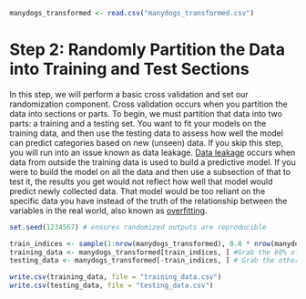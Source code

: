 ```r
manydogs_transformed <- read.csv("manydogs_transformed.csv")
```

# Step 2: Randomly Partition the Data into Training and Test Sections

In this step, we will perform a basic cross validation and set our randomization component. Cross validation occurs when you partition the data into sections or parts. To begin, we must partition that data into two parts: a training and a testing set. You want to fit your models on the training data, and then use the testing data to assess how well the model can predict categories based on new (unseen) data. If you skip this step, you will run into an issue known as data leakage. [Data leakage](https://machinelearningmastery.com/data-leakage-machine-learning/) occurs when data from outside the training data is used to build a predictive model. If you were to build the model on all the data and then use a subsection of that to test it, the results you get would not reflect how well that model would predict newly collected data. That model would be too reliant on the specific data you have instead of the truth of the relationship between the variables in the real world, also known as [overfitting](regularization.qmd#regularization).

```r
set.seed(1234567) # ensures randomized outputs are reproducible

train_indices <- sample(1:nrow(manydogs_transformed), 0.8 * nrow(manydogs_transformed)) #Grabs a random subset of the data. In this case we asked for 80% of the data to be sampled which is the standard
training_data <- manydogs_transformed[train_indices, ] #Grab the 80% of the data you just pulled out and call it training
testing_data <- manydogs_transformed[-train_indices, ] # Grab the other 20% not in the train indices and call it testing
```

```r
write.csv(training_data, file = "training_data.csv")
write.csv(testing_data, file = "testing_data.csv")
```
